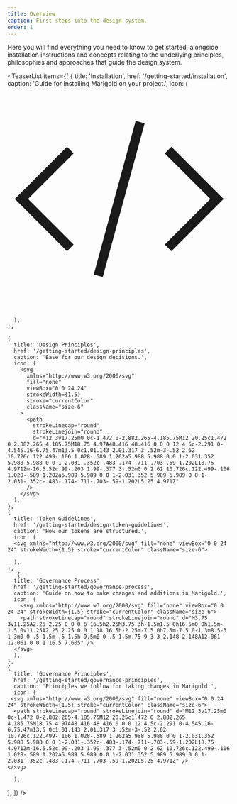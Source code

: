 ```yaml
---
title: Overview
caption: First steps into the design system.
order: 1
---
```


Here you will find everything you need to know to get started, alongside installation instructions and concepts relating to the underlying principles, philosophies and approaches that guide the design system.

<TeaserList
  items={[
     {
      title: 'Installation',
      href: '/getting-started/installation',
      caption: 'Guide for installing Marigold on your project.',
      icon: (
        <svg xmlns="http://www.w3.org/2000/svg" fill="none" viewBox="0 0 24 24" strokeWidth={1.5} stroke="currentColor" className="size-6">
  <path strokeLinecap="round" strokeLinejoin="round" d="M17.25 6.75 22.5 12l-5.25 5.25m-10.5 0L1.5 12l5.25-5.25m7.5-3-4.5 16.5" />
</svg>

      ),
    },

    {
      title: 'Design Principles',
      href: '/getting-started/design-principles',
      caption: 'Base for our design decisions.',
      icon: (
        <svg
          xmlns="http://www.w3.org/2000/svg"
          fill="none"
          viewBox="0 0 24 24"
          strokeWidth={1.5}
          stroke="currentColor"
          className="size-6"
        >
          <path
            strokeLinecap="round"
            strokeLinejoin="round"
            d="M12 3v17.25m0 0c-1.472 0-2.882.265-4.185.75M12 20.25c1.472 0 2.882.265 4.185.75M18.75 4.97A48.416 48.416 0 0 0 12 4.5c-2.291 0-4.545.16-6.75.47m13.5 0c1.01.143 2.01.317 3 .52m-3-.52 2.62 10.726c.122.499-.106 1.028-.589 1.202a5.988 5.988 0 0 1-2.031.352 5.988 5.988 0 0 1-2.031-.352c-.483-.174-.711-.703-.59-1.202L18.75 4.971Zm-16.5.52c.99-.203 1.99-.377 3-.52m0 0 2.62 10.726c.122.499-.106 1.028-.589 1.202a5.989 5.989 0 0 1-2.031.352 5.989 5.989 0 0 1-2.031-.352c-.483-.174-.711-.703-.59-1.202L5.25 4.971Z"
          />
        </svg>
      ),
    },
    {
      title: 'Token Guidelines',
      href: '/getting-started/design-token-guidelines',
      caption: 'How our tokens are structured.',
      icon: (
      <svg xmlns="http://www.w3.org/2000/svg" fill="none" viewBox="0 0 24 24" strokeWidth={1.5} stroke="currentColor" className="size-6">

  <path strokeLinecap="round" strokeLinejoin="round" d="M10.125 2.25h-4.5c-.621 0-1.125.504-1.125 1.125v17.25c0 .621.504 1.125 1.125 1.125h12.75c.621 0 1.125-.504 1.125-1.125v-9M10.125 2.25h.375a9 9 0 0 1 9 9v.375M10.125 2.25A3.375 3.375 0 0 1 13.5 5.625v1.5c0 .621.504 1.125 1.125 1.125h1.5a3.375 3.375 0 0 1 3.375 3.375M9 15l2.25 2.25L15 12" />
</svg>

      ),
    },
       {
      title: 'Governance Process',
      href: '/getting-started/governance-process',
      caption: 'Guide on how to make changes and additions in Marigold.',
      icon: (
        <svg xmlns="http://www.w3.org/2000/svg" fill="none" viewBox="0 0 24 24" strokeWidth={1.5} stroke="currentColor" className="size-6">
        <path strokeLinecap="round" strokeLinejoin="round" d="M3.75 3v11.25A2.25 2.25 0 0 0 6 16.5h2.25M3.75 3h-1.5m1.5 0h16.5m0 0h1.5m-1.5 0v11.25A2.25 2.25 0 0 1 18 16.5h-2.25m-7.5 0h7.5m-7.5 0-1 3m8.5-3 1 3m0 0 .5 1.5m-.5-1.5h-9.5m0 0-.5 1.5m.75-9 3-3 2.148 2.148A12.061 12.061 0 0 1 16.5 7.605" />
      </svg>
      ),
    },
    {
      title: 'Governance Principles',
      href: '/getting-started/governance-principles',
      caption: 'Principles we follow for taking changes in Marigold.',
      icon: (
     <svg xmlns="http://www.w3.org/2000/svg" fill="none" viewBox="0 0 24 24" strokeWidth={1.5} stroke="currentColor" className="size-6">
      <path strokeLinecap="round" strokeLinejoin="round" d="M12 3v17.25m0 0c-1.472 0-2.882.265-4.185.75M12 20.25c1.472 0 2.882.265 4.185.75M18.75 4.97A48.416 48.416 0 0 0 12 4.5c-2.291 0-4.545.16-6.75.47m13.5 0c1.01.143 2.01.317 3 .52m-3-.52 2.62 10.726c.122.499-.106 1.028-.589 1.202a5.988 5.988 0 0 1-2.031.352 5.988 5.988 0 0 1-2.031-.352c-.483-.174-.711-.703-.59-1.202L18.75 4.971Zm-16.5.52c.99-.203 1.99-.377 3-.52m0 0 2.62 10.726c.122.499-.106 1.028-.589 1.202a5.989 5.989 0 0 1-2.031.352 5.989 5.989 0 0 1-2.031-.352c-.483-.174-.711-.703-.59-1.202L5.25 4.971Z" />
    </svg>

      ),

},
]} />
